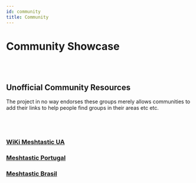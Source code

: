 ```yaml
---
id: community
title: Community
---
```

<div className="markdown">
<h1>Community Showcase</h1><br></br>
</div>

## Unofficial Community Resources

The project in no way endorses these groups merely allows communities to add their links to help people find groups in their areas etc etc.
<br></br><br></br>


### [WiKi Meshtastic UA](https://wikimesh.pp.ua/uk/home)
### [Meshtastic Portugal](https://meshtastic.pt/)
### [Meshtastic Brasil](https://www.meshbrasil.com/)